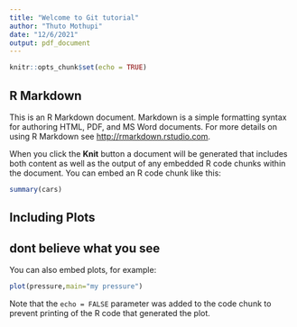 ```yaml
---
title: "Welcome to Git tutorial"
author: "Thuto Mothupi"
date: "12/6/2021"
output: pdf_document
---
```


```r
knitr::opts_chunk$set(echo = TRUE)
```

## R Markdown

This is an R Markdown document. Markdown is a simple formatting syntax for authoring HTML, PDF, and MS Word documents. For more details on using R Markdown see <http://rmarkdown.rstudio.com>.

When you click the **Knit** button a document will be generated that includes both content as well as the output of any embedded R code chunks within the document. You can embed an R code chunk like this:

```r
summary(cars)
```

## Including Plots

## dont believe what you see

You can also embed plots, for example:

```r
plot(pressure,main="my pressure")
```

Note that the `echo = FALSE` parameter was added to the code chunk to prevent printing of the R code that generated the plot.
